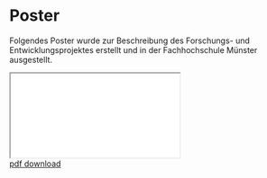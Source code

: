 # Poster

Folgendes Poster wurde zur Beschreibung des Forschungs- und Entwicklungsprojektes erstellt
und in der Fachhochschule Münster ausgestellt.
<br />
<iframe className="poster" src="/poster.pdf"> </iframe>
<br />
<a className="nx-text-primary-600 nx-underline nx-decoration-from-font [text-underline-position:from-font]" href="/poster.pdf" download>pdf download</a>